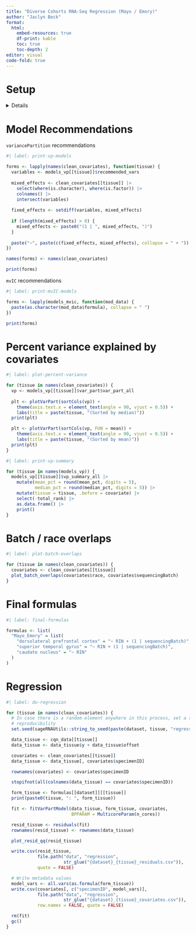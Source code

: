 ```yaml
---
title: "Diverse Cohorts RNA-Seq Regression (Mayo / Emory)"
author: "Jaclyn Beck"
format:
  html:
    embed-resources: true
    df-print: kable
    toc: true
    toc-depth: 2
editor: visual
code-fold: true
---
```


# Setup

<details>

```r
#| label: include-libraries
#| output: false

library(dplyr)
library(stringr)
library(matrixStats)
library(sageRNAUtils)
library(variancePartition)

source("helper_functions.R")

```

```r
#| label: setup
#| output: false

dataset <- "Mayo_Emory"

# Setting to TRUE will upload the residuals file to the harmonization project on Synapse.
upload_to_synapse <- FALSE

# How many cores to use when performing regression
n_cores <- parallel::detectCores() - 2
```

## Load files

CQN matrices and cleaned metadata

```r
#| label: load-data-files

cqn_data <- readRDS(file.path("data", "cqn", str_glue("{dataset}_cqn.rds")))
clean_covariates <- readRDS(file.path("data", "regression",
                                      str_glue("{dataset}_cleaned_covariates.rds")))
```

Model recommendations from `variancePartition` and `mvIC`

```r
#| label: load-model-recs

models_vp <- lapply(names(clean_covariates), function(tissue) {
  readRDS(file.path("data", "regression",
                    str_glue("{dataset}_{tissue}_var_part_results.rds")))
})
names(models_vp) <- names(clean_covariates)

models_mvic <- lapply(names(clean_covariates), function(tissue) {
  readRDS(file.path("data", "regression",
                    str_glue("{dataset}_{tissue}_mvIC_results.rds")))
})
names(models_mvic) <- names(clean_covariates)
```

</details>

# Model Recommendations

`variancePartition` recommendations

```r
#| label: print-vp-models

forms <- lapply(names(clean_covariates), function(tissue) {
  variables <- models_vp[[tissue]]$recommended_vars
  
  mixed_effects <- clean_covariates[[tissue]] |>
    select(where(is.character), where(is.factor)) |>
    colnames() |>
    intersect(variables)
  
  fixed_effects <- setdiff(variables, mixed_effects)
  
  if (length(mixed_effects) > 0) {
    mixed_effects <- paste0("(1 | ", mixed_effects, ")")
  }
  
  paste("~", paste(c(fixed_effects, mixed_effects), collapse = " + "))
})

names(forms) <- names(clean_covariates)

print(forms)
```

`mvIC` recommendations

```r
#| label: print-mvIC-models

forms <- lapply(models_mvic, function(mod_data) {
  paste(as.character(mod_data$formula), collapse = " ")
})

print(forms)
```

# Percent variance explained by covariates

```r
#| label: plot-percent-variance

for (tissue in names(clean_covariates)) {
  vp <- models_vp[[tissue]]$var_part$var_part_all
  
  plt <- plotVarPart(sortCols(vp)) +
    theme(axis.text.x = element_text(angle = 90, vjust = 0.5)) +
    labs(title = paste(tissue, "(Sorted by median)"))
  print(plt)

  plt <- plotVarPart(sortCols(vp, FUN = mean)) +
    theme(axis.text.x = element_text(angle = 90, vjust = 0.5)) +
    labs(title = paste(tissue, "(Sorted by mean)"))
  print(plt)
}
```

```r
#| label: print-vp-summary

for (tissue in names(models_vp)) {
  models_vp[[tissue]]$vp_summary_all |>
    mutate(mean_pct = round(mean_pct, digits = 5),
           median_pct = round(median_pct, digits = 5)) |>
    mutate(tissue = tissue, .before = covariate) |>
    select(-total_rank) |>
    as.data.frame() |>
    print()
}
```

# Batch / race overlaps

```r
#| label: plot-batch-overlaps

for (tissue in names(clean_covariates)) {
  covariates <- clean_covariates[[tissue]]
  plot_batch_overlaps(covariates$race, covariates$sequencingBatch)
}
```

# Final formulas

```r
#| label: final-formulas

formulas <- list(
  "Mayo_Emory" = list(
    "dorsolateral prefrontal cortex" = "~ RIN + (1 | sequencingBatch)",
    "superior temporal gyrus" = "~ RIN + (1 | sequencingBatch)",
    "caudate nucleus" = "~ RIN"
  )
)
```

# Regression

```r
#| label: do-regression

for (tissue in names(clean_covariates)) {
  # In case there is a random element anywhere in this process, set a seed for 
  # reproducibility
  set.seed(sageRNAUtils::string_to_seed(paste(dataset, tissue, "regression")))

  data_tissue <- cqn_data[[tissue]]
  data_tissue <- data_tissue$y + data_tissue$offset

  covariates <- clean_covariates[[tissue]]
  data_tissue <- data_tissue[, covariates$specimenID]

  rownames(covariates) <- covariates$specimenID

  stopifnot(all(colnames(data_tissue) == covariates$specimenID))

  form_tissue <- formulas[[dataset]][[tissue]]
  print(paste0(tissue, ": ", form_tissue))

  fit <- fitVarPartModel(data_tissue, form_tissue, covariates,
                         BPPARAM = MulticoreParam(n_cores))

  resid_tissue <- residuals(fit)
  rownames(resid_tissue) <- rownames(data_tissue)

  plot_resid_qq(resid_tissue)

  write.csv(resid_tissue,
            file.path("data", "regression", 
                      str_glue("{dataset}_{tissue}_residuals.csv")),
            quote = FALSE)

  # Write metadata values
  model_vars <- all.vars(as.formula(form_tissue))
  write.csv(covariates[, c("specimenID", model_vars)],
            file.path("data", "regression", 
                      str_glue("{dataset}_{tissue}_covariates.csv")),
            row.names = FALSE, quote = FALSE)

  rm(fit)
  gc()
}
```
